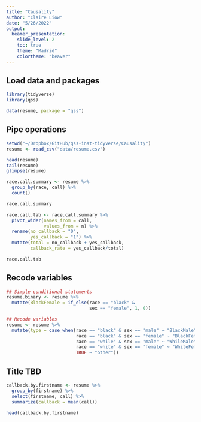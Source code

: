 ```yaml
---
title: "Causality"
author: "Claire Liow"
date: "5/26/2022"
output: 
  beamer_presentation:
    slide_level: 2
    toc: true
    theme: "Madrid"
    colortheme: "beaver"
---
```


## Load data and packages
```r
library(tidyverse)
library(qss)

data(resume, package = "qss")
```

## Pipe operations
```r
setwd("~/Dropbox/GitHub/qss-inst-tidyverse/Causality")
resume <- read_csv("data/resume.csv")

head(resume)
tail(resume)
glimpse(resume)

race.call.summary <- resume %>%
  group_by(race, call) %>%
  count()

race.call.summary

race.call.tab <- race.call.summary %>%
  pivot_wider(names_from = call,
              values_from = n) %>%
  rename(no_callback = "0", 
         yes_callback = "1") %>%
  mutate(total = no_callback + yes_callback,
         callback_rate = yes_callback/total)

race.call.tab
```

## Recode variables
```r
## Simple conditional statements
resume.binary <- resume %>%
  mutate(BlackFemale = if_else(race == "black" &
                               sex == "female", 1, 0))

## Recode variables
resume <- resume %>%
  mutate(type = case_when(race == "black" & sex == "male" ~ "BlackMale",
                          race == "black" & sex == "female" ~ "BlackFemale",
                          race == "while" & sex == "male" ~ "WhileMale",
                          race == "white" & sex == "female" ~ "WhiteFemale",
                          TRUE ~ "other")) 
```

## Title TBD
```r
callback.by.firstname <- resume %>%
  group_by(firstname) %>%
  select(firstname, call) %>%
  summarize(callback = mean(call))

head(callback.by.firstname)
```

